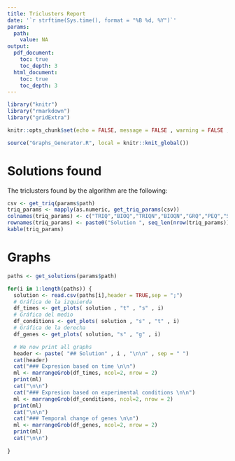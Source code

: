 ```yaml
---
title: Triclusters Report
date: '`r strftime(Sys.time(), format = "%B %d, %Y")`'
params:
  path: 
    value: NA
output: 
  pdf_document:
    toc: true
    toc_depth: 3
  html_document:
    toc: true
    toc_depth: 3
---
```


\pagebreak

```r

library("knitr")
library("rmarkdown")
library("gridExtra")

knitr::opts_chunk$set(echo = FALSE, message = FALSE , warning = FALSE , results = "asis")

```

```r
source("Graphs_Generator.R", local = knitr::knit_global())
```

# Solutions found

The triclusters found by the algorithm are the following:

```r

csv <- get_triq(params$path)
triq_params <- mapply(as.numeric, get_triq_params(csv))
colnames(triq_params) <- c("TRIQ","BIOQ","TRIQN","BIOQN","GRQ","PEQ","SPQ")
rownames(triq_params) <- paste0("Solution ", seq_len(nrow(triq_params)))
kable(triq_params)

```

# Graphs 

```r

paths <- get_solutions(params$path)

for(i in 1:length(paths)) {
  solution <- read.csv(paths[i],header = TRUE,sep = ";")
  # Gráfica de la izquierda
  df_times <- get_plots( solution , "t" , "s" , i)
  # Gráfica del medio
  df_conditions <- get_plots( solution , "s" , "t" , i)
  # Gráfica de la derecha
  df_genes <- get_plots( solution, "s" , "g" , i)

  # We now print all graphs
  header <- paste( "## Solution" , i , "\n\n" , sep = " ")
  cat(header)
  cat("### Expresion based on time \n\n")
  ml <- marrangeGrob(df_times, ncol=2, nrow = 2)
  print(ml)
  cat("\n\n")
  cat("### Expresion based on experimental conditions \n\n")
  ml <- marrangeGrob(df_conditions, ncol=2, nrow = 2)
  print(ml)
  cat("\n\n")
  cat("### Temporal change of genes \n\n")
  ml <- marrangeGrob(df_genes, ncol=2, nrow = 2)
  print(ml)
  cat("\n\n")
  
}

```

